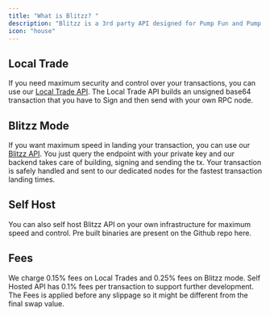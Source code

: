 ```yaml
---
title: "What is Blitzz? "
description: "Blitzz is a 3rd party API designed for Pump Fun and Pump Swap that provides access to low latency human readable data and transaction building endpoints so you can start building in no time. NO need to play around with raw blockchain data!!"
icon: "house"
---
```


## Local Trade

If you need maximum security and control over your transactions, you can use our [Local Trade API](https://blitzz.fun/api#local-trade-endpoint). The Local Trade API builds an unsigned base64 transaction that you have to Sign and then send with your own RPC node.

## Blitzz Mode

If you want maximum speed in landing your transaction, you can use our [Blitzz API](https://blitzz.fun/#blitzz-mode-endpoint). You just query the endpoint with your private key and our backend takes care of building, signing and sending the tx. Your transaction is safely handled and sent to our dedicated nodes for the fastest transaction landing times.

## Self Host

You can also self host Blitzz API on your own infrastructure for maximum speed and control. Pre built binaries are present on the Github repo here.

## Fees

We charge 0.15% fees on Local Trades and 0.25% fees on Blitzz mode. Self Hosted API has 0.1% fees per transaction to support further development. The Fees is applied before any slippage so it might be different from the final swap value.